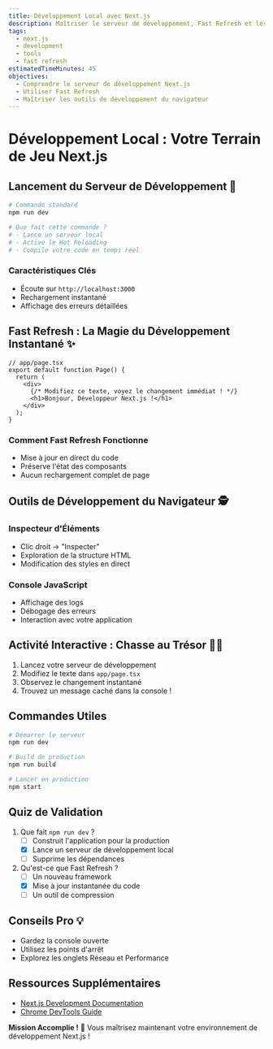```yaml
---
title: Développement Local avec Next.js
description: Maîtriser le serveur de développement, Fast Refresh et les outils de développement
tags: 
  - next.js
  - development
  - tools
  - fast refresh
estimatedTimeMinutes: 45
objectives:
  - Comprendre le serveur de développement Next.js
  - Utiliser Fast Refresh
  - Maîtriser les outils de développement du navigateur
---
```


# Développement Local : Votre Terrain de Jeu Next.js

## Lancement du Serveur de Développement 🚀

```bash
# Commande standard
npm run dev

# Que fait cette commande ?
# - Lance un serveur local
# - Active le Hot Reloading
# - Compile votre code en temps réel
```

### Caractéristiques Clés
- Écoute sur `http://localhost:3000`
- Rechargement instantané
- Affichage des erreurs détaillées

## Fast Refresh : La Magie du Développement Instantané ✨

```tsx
// app/page.tsx
export default function Page() {
  return (
    <div>
      {/* Modifiez ce texte, voyez le changement immédiat ! */}
      <h1>Bonjour, Développeur Next.js !</h1>
    </div>
  );
}
```

### Comment Fast Refresh Fonctionne
- Mise à jour en direct du code
- Préserve l'état des composants
- Aucun rechargement complet de page

## Outils de Développement du Navigateur 🕵️

### Inspecteur d'Éléments
- Clic droit → "Inspecter"
- Exploration de la structure HTML
- Modification des styles en direct

### Console JavaScript
- Affichage des logs
- Débogage des erreurs
- Interaction avec votre application

## Activité Interactive : Chasse au Trésor 🏴‍☠️

1. Lancez votre serveur de développement
2. Modifiez le texte dans `app/page.tsx`
3. Observez le changement instantané
4. Trouvez un message caché dans la console !

## Commandes Utiles

```bash
# Démarrer le serveur
npm run dev

# Build de production
npm run build

# Lancer en production
npm start
```

## Quiz de Validation

1. Que fait `npm run dev` ?
   - [ ] Construit l'application pour la production
   - [x] Lance un serveur de développement local
   - [ ] Supprime les dépendances

2. Qu'est-ce que Fast Refresh ?
   - [ ] Un nouveau framework
   - [x] Mise à jour instantanée du code
   - [ ] Un outil de compression

## Conseils Pro 💡

- Gardez la console ouverte
- Utilisez les points d'arrêt
- Explorez les onglets Réseau et Performance

## Ressources Supplémentaires

- [Next.js Development Documentation](https://nextjs.org/docs/basic-features/fast-refresh)
- [Chrome DevTools Guide](https://developers.google.com/web/tools/chrome-devtools)

**Mission Accomplie !** 🎉 Vous maîtrisez maintenant votre environnement de développement Next.js !
